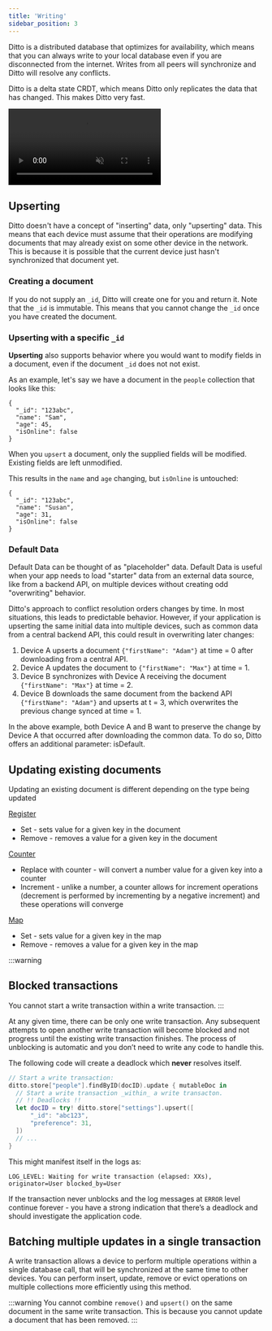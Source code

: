 ```yaml
---
title: 'Writing'
sidebar_position: 3
---
```



Ditto is a distributed database that optimizes for availability, which means
that you can always write to your local database even if you are disconnected
from the internet. Writes from all peers will synchronize and Ditto will resolve
any conflicts.


Ditto is a delta state CRDT, which means Ditto only replicates the data that has changed. This makes Ditto very fast.

<video autoPlay loop muted>
  <source src="/animations/delta_sync/fine_grained_property_sync.webm" type="video/webm"/>
  Your browser does not support the video tag.
</video>

## Upserting 

Ditto doesn't have a concept of "inserting" data, only "upserting" data. This
means that each device must assume that their operations are modifying
documents that may already exist on some other device in the network. This is because it is
possible that the current device just hasn't synchronized that document yet.

### Creating a document

If you do not supply an `_id`, Ditto will create one for you and return it. Note that the `_id` is
immutable.  This means that you cannot change the `_id` once you have created the document.
 
<SnippetGroup name="upsert" />

### Upserting with a specific `_id`

__Upserting__ also supports behavior where you would want to modify fields in a
document, even if the document `_id` does not not exist.  

As an example, let's say we have a document in the `people` collection that looks like this:

```jsonc
{
  "_id": "123abc",
  "name": "Sam",
  "age": 45,
  "isOnline": false
}
```

When you `upsert` a document, only the supplied fields will be modified. Existing fields are left unmodified. 

<SnippetGroup
  name='upsert-id' 
/>

This results in the `name` and `age` changing, but `isOnline` is untouched:

```jsonc
{
  "_id": "123abc",
  "name": "Susan",
  "age": 31,
  "isOnline": false
}
```
### Default Data

Default Data can be thought of as "placeholder" data.  Default Data is useful when your app needs to load "starter" data from an external data source, like from a backend API, on multiple devices without creating odd "overwriting" behavior.

Ditto's approach to conflict resolution orders changes by time. In most situations, this leads to predictable behavior. However, if your application is upserting the same initial data into multiple devices, such as common data from a central backend API, this could result in overwriting later changes:

1. Device A upserts a document `{"firstName": "Adam"}` at time = 0 after downloading from a central API.
2. Device A updates the document to `{"firstName": "Max"}` at time = 1.
3. Device B synchronizes with Device A receiving the document `{"firstName": "Max"}` at time = 2.
4. Device B downloads the same document from the backend API `{"firstName": "Adam"}` and upserts at t = 3, which overwrites the previous change synced at time = 1.

In the above example, both Device A and B want to preserve the change by Device A that occurred after downloading the common data. To do so, Ditto offers an additional parameter: isDefault.

<SnippetGroup
  name='upsert-default-data' 
/>

## Updating existing documents

Updating an existing document is different depending on the type being updated

[Register](../datamodel/register)

* Set - sets value for a given key in the document
* Remove - removes a value for a given key in the document

[Counter](../datamodel/counter)

* Replace with counter - will convert a number value for a given key into a counter
* Increment - unlike a number, a counter allows for increment operations (decrement is performed by incrementing by a negative increment) and these operations will converge

[Map](../datamodel/map)

* Set - sets value for a given key in the map
* Remove - removes a value for a given key in the map

<SnippetGroup
  name='update' 
/>

:::warning
## Blocked transactions
You cannot start a write transaction within a write transaction. 
:::

At any given time, there can be only one write transaction. Any subsequent
attempts to open another write transaction will become blocked and not progress
until the existing write transaction finishes. The process of unblocking is
automatic and you don’t need to write any code to handle this.

The following code will create a deadlock which **never** resolves itself.


```swift
// Start a write transaction:
ditto.store["people"].findByID(docID).update { mutableDoc in
  // Start a write transaction _within_ a write transacton.
  // !! Deadlocks !!
  let docID = try! ditto.store["settings"].upsert([
      "_id": "abc123",
      "preference": 31,
  ]) 
  // ...
}
```

This might manifest itself in the logs as: 

`LOG_LEVEL: Waiting for write transaction (elapsed: XXs), originator=User blocked_by=User`

If the transaction never unblocks and the log messages at `ERROR` level continue
forever - you have a strong indication that there’s a deadlock and should
investigate the application code.


## Batching multiple updates in a single transaction

A write transaction allows a device to perform multiple operations within a
single database call, that will be synchronized at the same time to other
devices. You can perform insert, update, remove or evict operations on multiple
collections more efficiently using this method.

:::warning
You cannot combine `remove()` and `upsert()` on the same document in the same write transaction. This is because you cannot update a document that has been removed.
:::

<SnippetGroup name="write-transaction" />
